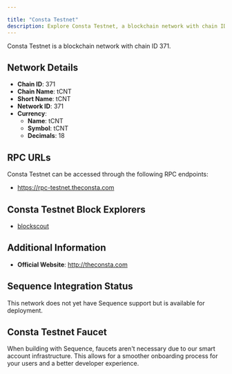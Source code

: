 ```yaml
---

title: "Consta Testnet"
description: Explore Consta Testnet, a blockchain network with chain ID 371. Learn about its native currency, tCNT, and how to interact with the network.
---
```




Consta Testnet is a blockchain network with chain ID 371.

## Network Details

- **Chain ID**: 371
- **Chain Name**: tCNT
- **Short Name**: tCNT
- **Network ID**: 371
- **Currency**: 
  - **Name**: tCNT
  - **Symbol**: tCNT
  - **Decimals**: 18

## RPC URLs

Consta Testnet can be accessed through the following RPC endpoints:

- https://rpc-testnet.theconsta.com

## Consta Testnet Block Explorers

- [blockscout](https://explorer-testnet.theconsta.com)

## Additional Information

- **Official Website**: http://theconsta.com

## Sequence Integration Status

This network does not yet have Sequence support but is available for deployment.

## Consta Testnet Faucet

When building with Sequence, faucets aren't necessary due to our smart account infrastructure. This allows for a smoother onboarding process for your users and a better developer experience.
